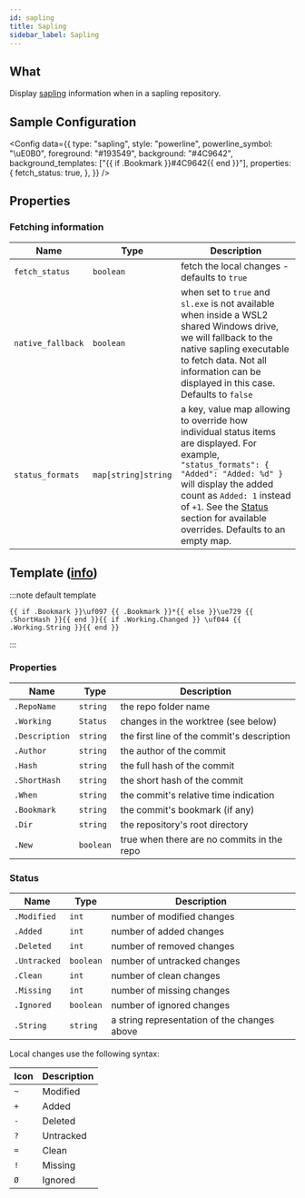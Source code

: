 ```yaml
---
id: sapling
title: Sapling
sidebar_label: Sapling
---
```


## What

Display [sapling][sapling] information when in a sapling repository.

## Sample Configuration


<Config
  data={{
    type: "sapling",
    style: "powerline",
    powerline_symbol: "\uE0B0",
    foreground: "#193549",
    background: "#4C9642",
    background_templates: ["{{ if .Bookmark }}#4C9642{{ end }}"],
    properties: {
      fetch_status: true,
    },
  }}
/>

## Properties

### Fetching information

| Name              | Type                | Description                                                                                                                                                                                                                                                                                 |
| ----------------- | ------------------- | ------------------------------------------------------------------------------------------------------------------------------------------------------------------------------------------------------------------------------------------------------------------------------------------- |
| `fetch_status`    | `boolean`           | fetch the local changes - defaults to `true`                                                                                                                                                                                                                                                |
| `native_fallback` | `boolean`           | when set to `true` and `sl.exe` is not available when inside a WSL2 shared Windows drive, we will fallback to the native sapling executable to fetch data. Not all information can be displayed in this case. Defaults to `false`                                                           |
| `status_formats`  | `map[string]string` | a key, value map allowing to override how individual status items are displayed. For example, `"status_formats": { "Added": "Added: %d" }` will display the added count as `Added: 1` instead of `+1`. See the [Status](#status) section for available overrides. Defaults to an empty map. |

## Template ([info][templates])

:::note default template

```template
{{ if .Bookmark }}\uf097 {{ .Bookmark }}*{{ else }}\ue729 {{ .ShortHash }}{{ end }}{{ if .Working.Changed }} \uf044 {{ .Working.String }}{{ end }}
```

:::

### Properties

| Name           | Type      | Description                                |
| -------------- | --------- | ------------------------------------------ |
| `.RepoName`    | `string`  | the repo folder name                       |
| `.Working`     | `Status`  | changes in the worktree (see below)        |
| `.Description` | `string`  | the first line of the commit's description |
| `.Author`      | `string`  | the author of the commit                   |
| `.Hash`        | `string`  | the full hash of the commit                |
| `.ShortHash`   | `string`  | the short hash of the commit               |
| `.When`        | `string`  | the commit's relative time indication      |
| `.Bookmark`    | `string`  | the commit's bookmark (if any)             |
| `.Dir`         | `string`  | the repository's root directory            |
| `.New`         | `boolean` | true when there are no commits in the repo |

### Status

| Name         | Type      | Description                                  |
| ------------ | --------- | -------------------------------------------- |
| `.Modified`  | `int`     | number of modified changes                   |
| `.Added`     | `int`     | number of added changes                      |
| `.Deleted`   | `int`     | number of removed changes                    |
| `.Untracked` | `boolean` | number of untracked changes                  |
| `.Clean`     | `int`     | number of clean changes                      |
| `.Missing`   | `int`     | number of missing changes                    |
| `.Ignored`   | `boolean` | number of ignored changes                    |
| `.String`    | `string`  | a string representation of the changes above |

Local changes use the following syntax:

| Icon | Description |
| ---- | ----------- |
| `~`  | Modified    |
| `+`  | Added       |
| `-`  | Deleted     |
| `?`  | Untracked   |
| `=`  | Clean       |
| `!`  | Missing     |
| `Ø`  | Ignored     |

[sapling]: https://sapling-scm.com/
[templates]: /docs/configuration/templates
